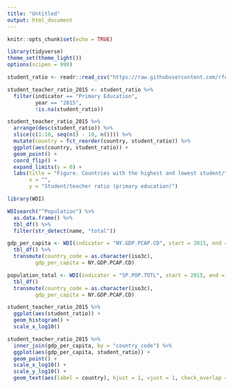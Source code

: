 ```yaml
---
title: "Untitled"
output: html_document
---
```


```r
knitr::opts_chunk$set(echo = TRUE)
```

```r
library(tidyverse)
theme_set(theme_light())
options(scipen = 999)

student_ratio <- readr::read_csv("https://raw.githubusercontent.com/rfordatascience/tidytuesday/master/data/2019/2019-05-07/student_teacher_ratio.csv")
```

```r
student_teacher_ratio_2015 <- student_ratio %>% 
  filter(indicator == "Primary Education", 
         year == "2015",
         !is.na(student_ratio)) 

student_teacher_ratio_2015 %>% 
  arrange(desc(student_ratio)) %>% 
  slice(c(1:10, seq(n() - 10, n()))) %>% 
  mutate(country = fct_reorder(country, student_ratio)) %>% 
  ggplot(aes(country, student_ratio)) + 
  geom_point() +
  coord_flip() + 
  expand_limits(y = 0) +
  labs(title = "Figure. Countries with the highest and lowest student/teacher ratio",
       x = "", 
       y = "Student/teacher ratio (primary education)")
```

```r
library(WDI)

WDIsearch("^Population") %>% 
  as.data.frame() %>% 
  tbl_df() %>% 
  filter(str_detect(name, "total"))
```

```r
gdp_per_capita <- WDI(indicator = "NY.GDP.PCAP.CD", start = 2015, end = 2015, extra = TRUE) %>% 
  tbl_df() %>% 
  transmute(country_code = as.character(iso3c), 
         gdp_per_capita = NY.GDP.PCAP.CD)

population_total <- WDI(indicator = "SP.POP.TOTL", start = 2015, end = 2015, extra = TRUE) %>% 
  tbl_df() 
  transmute(country_code = as.character(iso3c), 
         gdp_per_capita = NY.GDP.PCAP.CD)
```

```r
student_teacher_ratio_2015 %>% 
  ggplot(aes(student_ratio)) +
  geom_histogram() +
  scale_x_log10()

student_teacher_ratio_2015 %>% 
  inner_join(gdp_per_capita, by = "country_code") %>% 
  ggplot(aes(gdp_per_capita, student_ratio)) +
  geom_point() + 
  scale_x_log10() + 
  scale_y_log10() + 
  geom_text(aes(label = country), hjust = 1, vjust = 1, check_overlap = TRUE)
```

